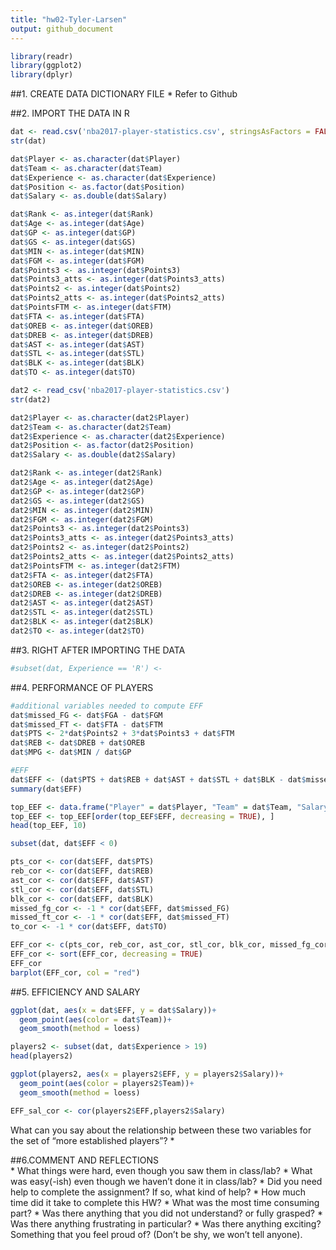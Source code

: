 ```yaml
---
title: "hw02-Tyler-Larsen"
output: github_document
---
```


```r
library(readr)
library(ggplot2)
library(dplyr)
```
##1. CREATE DATA DICTIONARY FILE
* Refer to Github

##2. IMPORT THE DATA IN R
```r
dat <- read.csv('nba2017-player-statistics.csv', stringsAsFactors = FALSE)
str(dat)

dat$Player <- as.character(dat$Player)
dat$Team <- as.character(dat$Team)
dat$Experience <- as.character(dat$Experience)
dat$Position <- as.factor(dat$Position)
dat$Salary <- as.double(dat$Salary)

dat$Rank <- as.integer(dat$Rank)
dat$Age <- as.integer(dat$Age)
dat$GP <- as.integer(dat$GP)
dat$GS <- as.integer(dat$GS)
dat$MIN <- as.integer(dat$MIN)
dat$FGM <- as.integer(dat$FGM)
dat$Points3 <- as.integer(dat$Points3)
dat$Points3_atts <- as.integer(dat$Points3_atts)
dat$Points2 <- as.integer(dat$Points2)
dat$Points2_atts <- as.integer(dat$Points2_atts)
dat$PointsFTM <- as.integer(dat$FTM)
dat$FTA <- as.integer(dat$FTA)
dat$OREB <- as.integer(dat$OREB)
dat$DREB <- as.integer(dat$DREB)
dat$AST <- as.integer(dat$AST)
dat$STL <- as.integer(dat$STL)
dat$BLK <- as.integer(dat$BLK)
dat$TO <- as.integer(dat$TO)

```

```r
dat2 <- read_csv('nba2017-player-statistics.csv')
str(dat2)

dat2$Player <- as.character(dat2$Player)
dat2$Team <- as.character(dat2$Team)
dat2$Experience <- as.character(dat2$Experience)
dat2$Position <- as.factor(dat2$Position)
dat2$Salary <- as.double(dat2$Salary)

dat2$Rank <- as.integer(dat2$Rank)
dat2$Age <- as.integer(dat2$Age)
dat2$GP <- as.integer(dat2$GP)
dat2$GS <- as.integer(dat2$GS)
dat2$MIN <- as.integer(dat2$MIN)
dat2$FGM <- as.integer(dat2$FGM)
dat2$Points3 <- as.integer(dat2$Points3)
dat2$Points3_atts <- as.integer(dat2$Points3_atts)
dat2$Points2 <- as.integer(dat2$Points2)
dat2$Points2_atts <- as.integer(dat2$Points2_atts)
dat2$PointsFTM <- as.integer(dat2$FTM)
dat2$FTA <- as.integer(dat2$FTA)
dat2$OREB <- as.integer(dat2$OREB)
dat2$DREB <- as.integer(dat2$DREB)
dat2$AST <- as.integer(dat2$AST)
dat2$STL <- as.integer(dat2$STL)
dat2$BLK <- as.integer(dat2$BLK)
dat2$TO <- as.integer(dat2$TO)
```

##3. RIGHT AFTER IMPORTING THE DATA
```r
#subset(dat, Experience == 'R') <- 
```

##4. PERFORMANCE OF PLAYERS
```r
#additional variables needed to compute EFF
dat$missed_FG <- dat$FGA - dat$FGM
dat$missed_FT <- dat$FTA - dat$FTM
dat$PTS <- 2*dat$Points2 + 3*dat$Points3 + dat$FTM
dat$REB <- dat$DREB + dat$OREB
dat$MPG <- dat$MIN / dat$GP

#EFF
dat$EFF <- (dat$PTS + dat$REB + dat$AST + dat$STL + dat$BLK - dat$missed_FG - dat$missed_FT - dat$TO) / dat$GP
summary(dat$EFF)

top_EEF <- data.frame("Player" = dat$Player, "Team" = dat$Team, "Salary" = dat$Salary, "EFF" = dat$EFF)
top_EEF <- top_EEF[order(top_EEF$EFF, decreasing = TRUE), ]
head(top_EEF, 10)

subset(dat, dat$EFF < 0)

pts_cor <- cor(dat$EFF, dat$PTS)
reb_cor <- cor(dat$EFF, dat$REB)
ast_cor <- cor(dat$EFF, dat$AST)
stl_cor <- cor(dat$EFF, dat$STL)
blk_cor <- cor(dat$EFF, dat$BLK)
missed_fg_cor <- -1 * cor(dat$EFF, dat$missed_FG)
missed_ft_cor <- -1 * cor(dat$EFF, dat$missed_FT)
to_cor <- -1 * cor(dat$EFF, dat$TO)

EFF_cor <- c(pts_cor, reb_cor, ast_cor, stl_cor, blk_cor, missed_fg_cor, missed_ft_cor, to_cor)
EFF_cor <- sort(EFF_cor, decreasing = TRUE)
EFF_cor
barplot(EFF_cor, col = "red")

```

##5. EFFICIENCY AND SALARY
```r
ggplot(dat, aes(x = dat$EFF, y = dat$Salary))+
  geom_point(aes(color = dat$Team))+
  geom_smooth(method = loess)

players2 <- subset(dat, dat$Experience > 19)
head(players2)

ggplot(players2, aes(x = players2$EFF, y = players2$Salary))+
  geom_point(aes(color = players2$Team))+
  geom_smooth(method = loess)

EFF_sal_cor <- cor(players2$EFF,players2$Salary)
```
What can you say about the relationship between these two variables for the set of
“more established players”?
* 

##6.COMMENT AND REFLECTIONS  
* What things were hard, even though you saw them in class/lab?
* What was easy(-ish) even though we haven’t done it in class/lab?
* Did you need help to complete the assignment? If so, what kind of help?
* How much time did it take to complete this HW?
* What was the most time consuming part?
* Was there anything that you did not understand? or fully grasped?
* Was there anything frustrating in particular?
* Was there anything exciting? Something that you feel proud of? (Don’t be shy, we
won’t tell anyone).

















